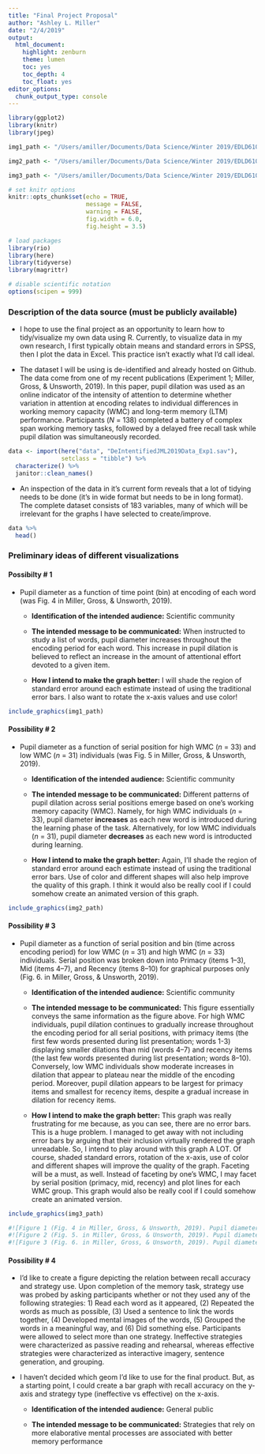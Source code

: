 ```yaml
---
title: "Final Project Proposal"
author: "Ashley L. Miller"
date: "2/4/2019"
output:
  html_document:
    highlight: zenburn
    theme: lumen
    toc: yes
    toc_depth: 4
    toc_float: yes
editor_options: 
  chunk_output_type: console
---
```


```r

library(ggplot2)
library(knitr)
library(jpeg)

img1_path <- "/Users/amiller/Documents/Data Science/Winter 2019/EDLD610_T2_FinalProject/Preliminary graphs/Fig1.jpg"

img2_path <- "/Users/amiller/Documents/Data Science/Winter 2019/EDLD610_T2_FinalProject/Preliminary graphs/Fig2.jpg"

img3_path <- "/Users/amiller/Documents/Data Science/Winter 2019/EDLD610_T2_FinalProject/Preliminary graphs/Fig3.jpg"

```

```r

# set knitr options
knitr::opts_chunk$set(echo = TRUE,
                      message = FALSE,
                      warning = FALSE,
                      fig.width = 6.0,
                      fig.height = 3.5)

# load packages
library(rio)
library(here)
library(tidyverse)
library(magrittr)

# disable scientific notation
options(scipen = 999)

```

### **Description of the data source (must be publicly available)**

  + I hope to use the final project as an opportunity to learn how to tidy/visualize my own data using R. Currently, to visualize data in my own research, I first typically obtain means and standard errors in SPSS, then I plot the data in Excel. This practice isn't exactly what I'd call ideal. 

  + The dataset I will be using is de-identified and already hosted on Github. The data come from one of my recent publications (Experiment 1; Miller, Gross, & Unsworth, 2019). In this paper, pupil dilation was used as an online indicator of the intensity of attention to determine whether variation in attention at encoding relates to individual differences in working memory capacity (WMC) and long-term memory (LTM) performance. Participants (*N* = 138) completed a battery of complex span working memory tasks, followed by a delayed free recall task while pupil dilation was simultaneously recorded.

```r
data <- import(here("data", "DeIntentifiedJML2019Data_Exp1.sav"),
               setclass = "tibble") %>% 
  characterize() %>%
  janitor::clean_names()
```

  + An inspection of the data in it's current form reveals that a lot of tidying needs to be done (it's in wide format but needs to be in long format). The complete dataset consists of 183 variables, many of which will be irrelevant for the graphs I have selected to create/improve. 

```r
data %>%
  head()
```

### **Preliminary ideas of different visualizations**

#### Possibilty # 1 

  + Pupil diameter as a function of time point (bin) at encoding of each word (was Fig. 4 in Miller, Gross, & Unsworth, 2019).
  
    + **Identification of the intended audience:** Scientific community
    
    + **The intended message to be communicated:** When instructed to study a list of words, pupil diameter increases throughout the encoding period for each word. This increase in pupil dilation is believed to reflect an increase in the amount of attentional effort devoted to a given item.
    
    + **How I intend to make the graph better:** I will shade the region of standard error around each estimate instead of using the traditional error bars. I also want to rotate the x-axis values and use color!

```r
include_graphics(img1_path) 
```

#### Possibility # 2 

  + Pupil diameter as a function of serial position for high WMC (*n* = 33) and low WMC (*n* = 31) individuals (was Fig. 5 in Miller, Gross, & Unsworth, 2019).
  
    + **Identification of the intended audience:** Scientific community
    
    + **The intended message to be communicated:** Different patterns of pupil dilation across serial positions emerge based on one's working memory capacity (WMC). Namely, for high WMC individuals (*n* = 33), pupil diameter **increases** as each new word is introduced during the learning phase of the task. Alternatively, for low WMC individuals (*n* = 31), pupil diameter **decreases** as each new word is introducted during learning.
    
    + **How I intend to make the graph better:** Again, I'll shade the region of standard error around each estimate instead of using the traditional error bars. Use of color and different shapes will also help improve the quality of this graph. I think it would also be really cool if I could somehow create an animated version of this graph. 
  
```r
include_graphics(img2_path) 
```

#### Possibility # 3

  + Pupil diameter as a function of serial position and bin (time across encoding period) for low WMC (*n* = 31) and high WMC (*n* = 33) individuals. Serial position was broken down into Primacy (items 1–3), Mid (items 4–7), and Recency (items 8–10) for graphical purposes only (Fig. 6. in Miller, Gross, & Unsworth, 2019).
  
    + **Identification of the intended audience:** Scientific community
    
    + **The intended message to be communicated:** This figure essentially conveys the same information as the figure above. For high WMC individuals, pupil dilation continues to gradually increase throughout the encoding period for all serial positions, with primacy items (the first few words presented during list presentation; words 1-3) displaying smaller dilations than mid (words 4–7) and recency items (the last few words presented during list presentation; words 8–10). Conversely, low WMC individuals show moderate increases in dilation that appear to plateau near the middle of the encoding period. Moreover, pupil dilation appears to be largest for primacy items and smallest for recency items, despite a gradual increase in dilation for recency items.
    
    + **How I intend to make the graph better:** This graph was really frustrating for me because, as you can see, there are no error bars. This is a huge problem. I managed to get away with not including error bars by arguing that their inclusion virtually rendered the graph unreadable. So, I intend to play around with this graph A LOT. Of course, shaded standard errors, rotation of the x-axis, use of color and different shapes will improve the quality of the graph. Faceting will be a must, as well. Instead of faceting by one's WMC, I may facet by serial position (primacy, mid, recency) and plot lines for each WMC group. This graph would also be really cool if I could somehow create an animated version. 

```r
include_graphics(img3_path) 
```

```r
#![Figure 1 (Fig. 4 in Miller, Gross, & Unsworth, 2019). Pupil diameter as a function of time point (bin) at encoding of each word](/Users/amiller/Documents/Data Science/Winter 2019/EDLD610_T2_FinalProject/Preliminary graphs/Fig1.jpg)
#![Figure 2 (Fig. 5. in Miller, Gross, & Unsworth, 2019). Pupil diameter as a function of serial position for high WMC (*n* = 33) and low WMC (*n* = 31) individuals.](/Users/amiller/Documents/Data Science/Winter 2019/EDLD610_T2_FinalProject/Preliminary graphs/Fig2.jpg)
#![Figure 3 (Fig. 6. in Miller, Gross, & Unsworth, 2019). Pupil diameter as a function of serial position and bin (time across encoding period) for low WMC (*n* = 31) and high WMC (*n* = 33) individuals. Serial position was broken down into Primacy (items 1–3), Mid (items 4–7), and Recency (items 8–10) for graphical purposes only.](/Users/amiller/Documents/Data Science/Winter 2019/EDLD610_T2_FinalProject/Preliminary graphs/Fig3.jpg)
```

#### Possibility # 4

  + I'd like to create a figure depicting the relation between recall accuracy and strategy use. Upon completion of the memory task, strategy use was probed by asking participants whether or not they used any of the following strategies: 1) Read each word as it appeared, (2) Repeated the words as much as possible, (3) Used a sentence to link the words together, (4) Developed mental images of the words, (5) Grouped the words in a meaningful way, and (6) Did something else. Participants were allowed to select more than one strategy. Ineffective strategies were characterized as passive reading and rehearsal, whereas effective strategies were characterized as interactive imagery, sentence generation, and grouping. 
  
  + I haven't decided which geom I'd like to use for the final product. But, as a starting point, I could create a bar graph with recall accuracy on the y-axis and strategy type (ineffective vs effective) on the x-axis.
  
    + **Identification of the intended audience:** General public
    
    + **The intended message to be communicated:** Strategies that rely on more elaborative mental processes are associated with better memory performance